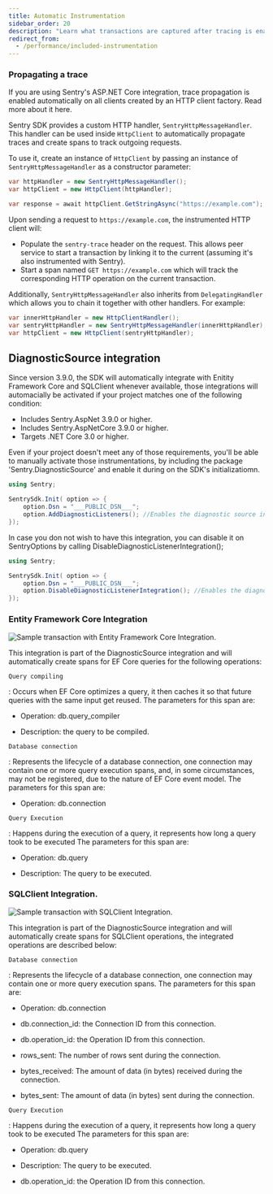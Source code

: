 ```yaml
---
title: Automatic Instrumentation
sidebar_order: 20
description: "Learn what transactions are captured after tracing is enabled."
redirect_from:
  - /performance/included-instrumentation
---
```


### Propagating a trace

<Note>

If you are using Sentry's ASP.NET Core integration, trace propagation is enabled automatically on all clients created by an HTTP client factory. Read more about it <Link to="/platforms/dotnet/guides/aspnetcore/performance/instrumentation/automatic-instrumentation">here</Link>.

</Note>

Sentry SDK provides a custom HTTP handler, `SentryHttpMessageHandler`. This handler can be used inside `HttpClient` to automatically propagate traces and create spans to track outgoing requests.

To use it, create an instance of `HttpClient` by passing an instance of `SentryHttpMessageHandler` as a constructor parameter:

```csharp
var httpHandler = new SentryHttpMessageHandler();
var httpClient = new HttpClient(httpHandler);

var response = await httpClient.GetStringAsync("https://example.com");
```

Upon sending a request to `https://example.com`, the instrumented HTTP client will:

- Populate the `sentry-trace` header on the request. This allows peer service to start a transaction by linking it to the current (assuming it's also instrumented with Sentry).
- Start a span named `GET https://example.com` which will track the corresponding HTTP operation on the current transaction.

Additionally, `SentryHttpMessageHandler` also inherits from `DelegatingHandler` which allows you to chain it together with other handlers. For example:

```csharp
var innerHttpHandler = new HttpClientHandler();
var sentryHttpHandler = new SentryHttpMessageHandler(innerHttpHandler);
var httpClient = new HttpClient(sentryHttpHandler);
```

## DiagnosticSource integration

Since version 3.9.0, the SDK will automatically integrate with Enitity Framework Core and SQLClient whenever available, those integrations will automacially be activated if your project matches one of the following condition:
* Includes Sentry.AspNet 3.9.0 or higher.
* Includes Sentry.AspNetCore 3.9.0 or higher.
* Targets .NET Core 3.0 or higher.

Even if your project doesn't meet any of those requirements, you'll be able to manually activate those instrumentations, by including the package 'Sentry.DiagnosticSource' and enable it during on the SDK's initializatiomn.

```csharp
using Sentry;

SentrySdk.Init( option => {
    option.Dsn = "___PUBLIC_DSN___";
    option.AddDiagnosticListeners(); //Enables the diagnostic source integration if you require Sentry.DiagnosticSource.
});
```

In case you don not wish to have this integration, you can disable it on SentryOptions by calling DisableDiagnosticListenerIntegration();
```csharp
using Sentry;

SentrySdk.Init( option => {
    option.Dsn = "___PUBLIC_DSN___";
    option.DisableDiagnosticListenerIntegration(); //Enables the diagnostic source integration if you require Sentry.DiagnosticSource.
});
```
### Entity Framework Core Integration

![Sample transaction  with Entity Framework Core Integration.](ef-core-integration.png)

This integration is part of the DiagnosticSource integration and will automatically create spans for EF Core queries for the following operations:

`Query compiling`

: Occurs when EF Core optimizes a query, it then caches it so that future queries with the same input get reused.
The parameters for this span are:

* Operation: db.query_compiler

* Description: the query to be compiled.


`Database connection`

: Represents the lifecycle of a database connection, one connection may contain one or more query execution spans, and, in some circumstances, may not be registered, due to the nature of EF Core event model.
The parameters for this span are:

* Operation: db.connection

`Query Execution`

: Happens during the execution of a query, it represents how long a query took to be executed
The parameters for this span are:

* Operation: db.query

* Description: The query to be executed.

### SQLClient Integration.

![Sample transaction  with SQLClient Integration.](sql-client-integration.png)

This integration is part of the DiagnosticSource integration and will automatically create spans for SQLClient operations, the integrated operations are described below:

`Database connection`

: Represents the lifecycle of a database connection, one connection may contain one or more query execution spans.
The parameters for this span are:

* Operation: db.connection

* db.connection_id: the Connection ID from this connection.

* db.operation_id: the Operation ID from this connection.

* rows_sent: The number of rows sent during the connection.

* bytes_received: The amount of data (in bytes) received during the connection.

* bytes_sent: The amount of data (in bytes) sent during the connection.

`Query Execution`

: Happens during the execution of a query, it represents how long a query took to be executed
The parameters for this span are:

* Operation: db.query

* Description: The query to be executed.

* db.operation_id: the Operation ID from this connection.